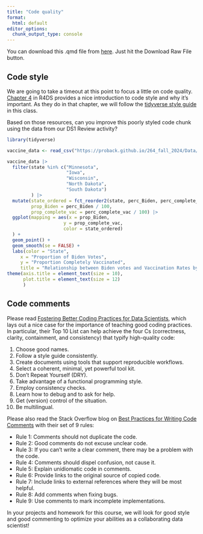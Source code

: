 ```yaml
---
title: "Code quality"
format:
  html: default
editor_options: 
  chunk_output_type: console
---
```


You can download this .qmd file from [here](https://github.com/proback/264_fall_2024/blob/main/04_code_quality.qmd).  Just hit the Download Raw File button.


## Code style

We are going to take a timeout at this point to focus a little on code quality.  [Chapter 4](https://r4ds.hadley.nz/workflow-style) in R4DS provides a nice introduction to code style and why it's important.  As they do in that chapter, we will follow the [tidyverse style guide](https://style.tidyverse.org/) in this class.

Based on those resources, can you improve this poorly styled code chunk using the data from our DS1 Review activity?

```r
library(tidyverse)

vaccine_data <- read_csv("https://proback.github.io/264_fall_2024/Data/vaccinations_2021.csv")

vaccine_data |> 
  filter(state %in% c("Minnesota", 
                      "Iowa", 
                      "Wisconsin", 
                      "North Dakota", 
                      "South Dakota")
         ) |>
  mutate(state_ordered = fct_reorder2(state, perc_Biden, perc_complete_vac),
         prop_Biden = perc_Biden / 100, 
         prop_complete_vac = perc_complete_vac / 100) |>
  ggplot(mapping = aes(x = prop_Biden, 
                     y = prop_complete_vac, 
                     color = state_ordered)
  ) +
  geom_point() + 
  geom_smooth(se = FALSE) +
  labs(color = "State", 
     x = "Proportion of Biden Votes",
     y = "Proportion Completely Vaccinated", 
     title = "Relationship between Biden votes and Vaccination Rates by County") +     
theme(axis.title = element_text(size = 10), 
      plot.title = element_text(size = 12)
      )  
```


## Code comments

Please read [Fostering Better Coding Practices for Data Scientists](https://hdsr.mitpress.mit.edu/pub/8wsiqh1c/release/4), which lays out a nice case for the importance of teaching good coding practices.  In particular, their Top 10 List can help achieve the four Cs (correctness, clarity, containment, and consistency) that typify high-quality code:

1. Choose good names.
2. Follow a style guide consistently.
3. Create documents using tools that support reproducible workflows.
4. Select a coherent, minimal, yet powerful tool kit.
5. Don’t Repeat Yourself (DRY).
6. Take advantage of a functional programming style.
7. Employ consistency checks.
8. Learn how to debug and to ask for help.
9. Get (version) control of the situation.
10. Be multilingual.

Please also read the Stack Overflow blog on [Best Practices for Writing Code Comments](https://stackoverflow.blog/2021/12/23/best-practices-for-writing-code-comments/) with their set of 9 rules:

- Rule 1: Comments should not duplicate the code.
- Rule 2: Good comments do not excuse unclear code.
- Rule 3: If you can't write a clear comment, there may be a problem with the code.
- Rule 4: Comments should dispel confusion, not cause it.
- Rule 5: Explain unidiomatic code in comments.
- Rule 6: Provide links to the original source of copied code.
- Rule 7: Include links to external references where they will be most helpful.
- Rule 8: Add comments when fixing bugs.
- Rule 9: Use comments to mark incomplete implementations.

In your projects and homework for this course, we will look for good style and good commenting to optimize your abilities as a collaborating data scientist!

